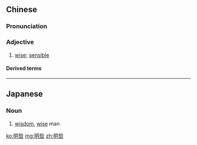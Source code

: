 ==Chinese==
{{zh-forms}}

===Pronunciation===
{{zh-pron
|m=míngzhé
|c=ming4 zit3
|mn=bêng-tiat
|cat=a
}}

===Adjective===
{{zh-adj}}

# {{lb|zh|literary}} [[wise]]; [[sensible]]

====Derived terms====
{{zh-der|明哲保身}}

----

==Japanese==
{{ja-kanjitab|明|哲}}

===Noun===
{{ja-noun|めいてつ}}

# [[wisdom]], [[wise]] man

[[ko:明哲]]
[[mg:明哲]]
[[zh:明哲]]